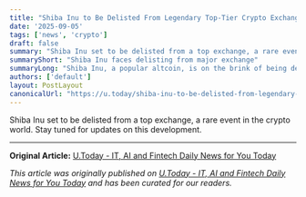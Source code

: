 ```yaml
---
title: "Shiba Inu to Be Delisted From Legendary Top-Tier Crypto Exchange"
date: '2025-09-05'
tags: ['news', 'crypto']
draft: false
summary: "Shiba Inu set to be delisted from a top exchange, a rare event in the crypto world. Stay tuned for updates on this development."
summaryShort: "Shiba Inu faces delisting from major exchange"
summaryLong: "Shiba Inu, a popular altcoin, is on the brink of being delisted from a major exchange, sparking concerns in the crypto community. This move underscores the volatile nature of the market and highlights the importance of staying informed on regulatory changes. Stay informed as this story unfolds."
authors: ['default']
layout: PostLayout
canonicalUrl: "https://u.today/shiba-inu-to-be-delisted-from-legendary-top-tier-crypto-exchange"
---
```


Shiba Inu set to be delisted from a top exchange, a rare event in the crypto world. Stay tuned for updates on this development.

---

**Original Article:** [U.Today - IT, AI and Fintech Daily News for You Today](https://u.today/shiba-inu-to-be-delisted-from-legendary-top-tier-crypto-exchange)

*This article was originally published on [U.Today - IT, AI and Fintech Daily News for You Today](https://u.today/shiba-inu-to-be-delisted-from-legendary-top-tier-crypto-exchange) and has been curated for our readers.*
